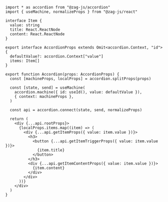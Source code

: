 ```tsx
import * as accordion from "@zag-js/accordion"
import { useMachine, normalizeProps } from "@zag-js/react"

interface Item {
  value: string
  title: React.ReactNode
  content: React.ReactNode
}

export interface AccordionProps extends Omit<accordion.Context, "id"> {
  defaultValue?: accordion.Context["value"]
  items: Item[]
}

export function Accordion(props: AccordionProps) {
  const [machineProps, localProps] = accordion.splitProps(props)

  const [state, send] = useMachine(
    accordion.machine({ id: useId(), value: defaultValue }),
    { context: machineProps },
  )

  const api = accordion.connect(state, send, normalizeProps)

  return (
    <div {...api.rootProps}>
      {localProps.items.map((item) => (
        <div {...api.getItemProps({ value: item.value })}>
          <h3>
            <button {...api.getItemTriggerProps({ value: item.value })}>
              {item.title}
            </button>
          </h3>
          <div {...api.getItemContentProps({ value: item.value })}>
            {item.content}
          </div>
        </div>
      ))}
    </div>
  )
}
```

